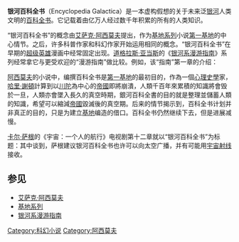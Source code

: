 '''银河百科全书'''（Encyclopedia Galactica）是一本虚构假想的关于未来泛[[银河|银河]]人类文明的[[百科全书|百科全书]]。它记载着由亿万人经过数千年积累的所有的人类知识。

“银河百科全书”的概念由[[艾萨克·阿西莫夫|艾萨克·阿西莫夫]]提出，作为[[基地系列|基地系列]]小说[[基地|第一基地]]的中心情节。之后，许多科普作家和科幻作家开始运用相同的概念。“银河百科全书”在早期的[[超级英雄|超级英雄]]漫画中经常固定出现。[[道格拉斯·亚当斯|道格拉斯·亚当斯]]的《[[银河系漫游指南|银河系漫游指南]]》系列经常拿它与更受欢迎的“漫游指南”做比较。例如，该“指南”第一章的介绍： 

{{quote|
在银河系东部外缘众多悠闲的文明中，《银河系漫游指南》早已挤掉了伟大的《银河百科全书》，成为了人们的标准智囊书籍。虽然它有很多疏漏，包含许多伪造、至少是极其不确切的篇目，但是它由于两个重要的原因胜过那个古老刻板的巨著：<br />
第一，它稍微便宜些；<br />
第二，在书的封面上用友好的大号字印着“'''不要惊慌'''”。
}}

[[阿西莫夫|阿西莫夫]]的小说中，编撰百科全书是[[基地|第一基地]]的最初目的，作為一個[[心理史學|心理史學]]家，[[哈里·謝頓|哈里·謝頓]]計算到以[[川陀|川陀]]為中心的[[帝國|帝國]]即將崩潰，人類千百年來累積的知識將會毁於一旦，人類亦會墜入長久的真空時期，銀河百科全書的目的就是整理並儲蓄人類的知識，希望可以縮減[[帝國|帝國]]毀滅後的真空期。后来的情节揭示到，百科全书计划并非真正的目的，只是为建立[[基地|基地]]编造的借口。百科全书仍然继续下去，但是进展减慢。

[[卡尔·萨根|卡尔·萨根]]的《宇宙：一个人的航行》电视剧第十二章就以“银河百科全书”为标题：其中谈到，萨根建议银河百科全书也许可以向太空广播，并有可能用[[宇宙射线|宇宙射线]]接收。

==参见==
*[[艾萨克·阿西莫夫|艾萨克·阿西莫夫]]
*[[基地系列|基地系列]]
*[[银河系漫游指南|银河系漫游指南]]

{{基地}}

[[Category:科幻小说|Category:科幻小说]]
[[Category:阿西莫夫|Category:阿西莫夫]]